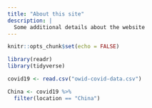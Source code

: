```yaml
---
title: "About this site"
description: |
  Some additional details about the website
---
```


```r
knitr::opts_chunk$set(echo = FALSE)
```

```r
library(readr)
library(tidyverse)

```

```r
covid19 <- read.csv("owid-covid-data.csv") 

China <- covid19 %>% 
  filter(location == "China")
```





